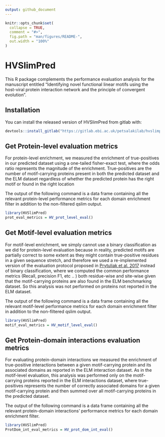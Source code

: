 ```yaml
---
output: github_document
---
```


<!-- README.md is generated from README.Rmd. Please edit that file -->

```r
knitr::opts_chunk$set(
  collapse = TRUE,
  comment = "#>",
  fig.path = "man/figures/README-",
  out.width = "100%"
)
```

# HVSlimPred

<!-- badges: start -->
<!-- badges: end -->

This R package complements the performance evaluation analysis for the manuscript entitled "Identifying novel functional linear motifs using the host-viral protein interaction network and the principle of convergent evolution".

## Installation

You can install the released version of HVSlimPred from gitlab with:

``` r
devtools::install_gitlab("https://gitlab.ebi.ac.uk/petsalakilab/hvslimpred")
```

## Get Protein-level evaluation metrics

For protein-level enrichment, we measured the enrichment of true-positives in our predicted dataset using a one-tailed fisher-exact test, where the odds ratio represents the magnitude of the enrichment. True-positives are the number of motif-carrying proteins present in both the predicted dataset and the ELM dataset regardless of whether the predicted protein has the right motif or found in the right location

The output of the following command is a data frame containing all the relevant protein-level performance metrics for each domain enrichment filter in addition to the non-filtered qslim output.
```r
library(HVSlimPred)
prot_eval_metrics = HV_prot_level_eval()
```

## Get Motif-level evaluation metrics

For motif-level enrichment, we simply cannot use a binary classification as we did for protein-level evaluation because in reality, predicted motifs are partially correct to some extent as they might contain true-positive residues in a given sequence stretch, and therefore we used a re-implemented version of the evaluation protocol proposed in [Prytuliak et al. 2017](https://academic.oup.com/nar/article/45/W1/W470/3782606) instead of binary classification, where we computed the common performance metrics (Recall, precision F1, etc .. ) both residue-wise and site-wise given that the motif-carrying proteins are also found in the ELM benchmarking dataset. So this analysis was not performed on proteins not reported in the ELM dataset.

The output of the following command is a data frame containing all the relevant motif-level performance metrics for each domain enrichment filter in addition to the non-filtered qslim output.
```r
library(HVSlimPred)
motif_eval_metrics = HV_motif_level_eval()
```

## Get Protein-domain interactions evaluation metrics

For evaluating protein-domain interactions we measured the enrichment of true-positive interactions between a given motif-carrying protein and its associated domains as reported in the ELM interaction dataset. As in the motif-level evaluation, this analysis was performed only on the motif-carrying proteins reported in the ELM interactions dataset, where true-positives represents the number of correctly associated domains for a given motif-carrying protein and then summed over all motif-carrying proteins in the predicted dataset.

The output of the following command is a data frame containing all the relevant protein-domain interactions' performance metrics for each domain enrichment filter.
```r
library(HVSlimPred)
ProtDom_int_eval_metrics = HV_prot_dom_int_eval()
```
